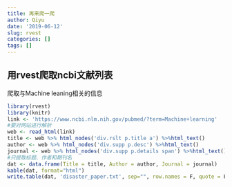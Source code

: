 ```yaml
---
title: 再来爬一爬
author: Qiyu
date: '2019-06-12'
slug: rvest
categories: []
tags: []
---
```

## 用rvest爬取ncbi文献列表

爬取与Machine leaning相关的信息
```r
library(rvest)
library(knitr)
link <- 'https://www.ncbi.nlm.nih.gov/pubmed/?term=Machine+learning'
#要对网站进行解析
web <- read_html(link)
title <- web %>% html_nodes('div.rslt p.title a') %>%html_text()
author <- web %>% html_nodes('div.supp p.desc') %>%html_text()
journal <- web %>% html_nodes('div.supp p.details span') %>%html_text()
#只提取标题、作者和期刊名
dat <- data.frame(Title = title, Author = author, Journal = journal)
kable(dat, format="html")
write.table(dat, 'disaster_paper.txt', sep="", row.names = F, quote = F)
```


